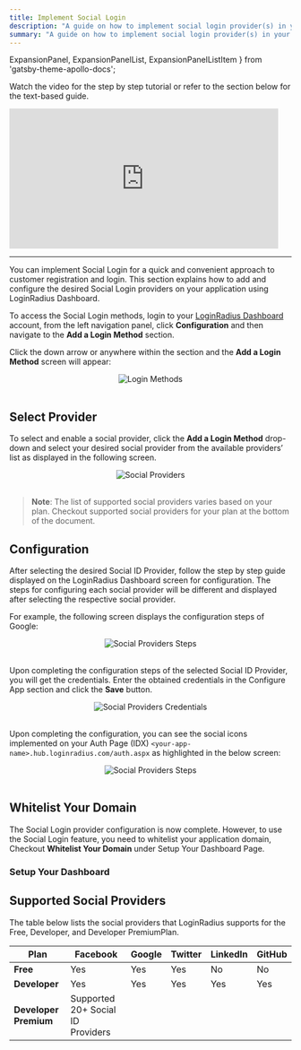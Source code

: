 ```yaml
---
title: Implement Social Login
description: "A guide on how to implement social login provider(s) in your application."
summary: "A guide on how to implement social login provider(s) in your application."
---
```


  ExpansionPanel,
  ExpansionPanelList,
  ExpansionPanelListItem
} from 'gatsby-theme-apollo-docs';
 

Watch the video for the step by step tutorial or refer to the section below for the text-based guide.

<iframe width="480" height="250" src="https://www.youtube.com/embed/gd5Ig1S4P_U" frameborder="0" allow="accelerometer; autoplay; clipboard-write; encrypted-media; gyroscope; picture-in-picture" allowfullscreen></iframe>

<hr/>


You can implement Social Login for a quick and convenient approach to customer registration and login. This section explains how to add and configure the desired Social Login providers on your application using LoginRadius Dashboard.

To access the Social Login methods, login to your [LoginRadius Dashboard](https://dashboard.loginradius.com/dashboard) account, from the left navigation panel, click **Configuration** and then navigate to the **Add a Login Method** section. 

Click the down arrow or anywhere within the section and the **Add a Login Method** screen will appear:

<div style="text-align:center">
  <img src="../assets/howto/implement-social-login/login-methods.png" alt="Login Methods" />
</div>
<br/>


## Select Provider

To select and enable a social provider, click the **Add a Login Method** drop-down and select your desired social provider from the available providers’ list as displayed in the following screen.

<div style="text-align:center">
  <img src="../assets/howto/implement-social-login/add-provider.png" alt="Social Providers" />
</div>
<br/>


> **Note**: The list of supported social providers varies based on your plan. Checkout supported social providers for your plan at the bottom of the document.

## Configuration

After selecting the desired Social ID Provider, follow the step by step guide displayed on the LoginRadius Dashboard screen for configuration. The steps for configuring each social provider will be different and displayed after selecting the respective social provider.

For example, the following screen displays the configuration steps of Google:

<div style="text-align:center">
  <img src="../assets/howto/implement-social-login/provider-steps.png" alt="Social Providers Steps" />
</div>
<br/>

Upon completing the configuration steps of the selected Social ID Provider, you will get the credentials. Enter the obtained credentials in the Configure App section and click the **Save** button.


<div style="text-align:center">
  <img src="../assets/howto/implement-social-login/app-credentials.png" alt="Social Providers Credentials" />
</div>
<br/>


Upon completing the configuration, you can see the social icons implemented on your Auth Page (IDX) `<your-app-name>.hub.loginradius.com/auth.aspx` as highlighted in the below screen:


<div style="text-align:center">
  <img src="../assets/howto/implement-social-login/auth-page-provider.png" alt="Social Providers Steps" />
</div>
<br/>



## Whitelist Your Domain

The Social Login provider configuration is now complete. However, to use the Social Login feature, you need to whitelist your application domain, Checkout **Whitelist Your Domain** under Setup Your Dashboard Page.

### Setup Your Dashboard
 
<ExpansionPanel title="Click here to view details">
  <Setup />
</ExpansionPanel>


## Supported Social Providers

The table below lists the social providers that LoginRadius supports for the Free, Developer, and Developer PremiumPlan. 

|**Plan**|**Facebook**|**Google**|**Twitter**|**LinkedIn**|**GitHub**|
|----|--------|------|-------|--------|------|
|**Free**|Yes|Yes|Yes|No|No|
|**Developer**|Yes|Yes|Yes|Yes|Yes|
|**Developer Premium**| Supported  20+ Social ID Providers|



